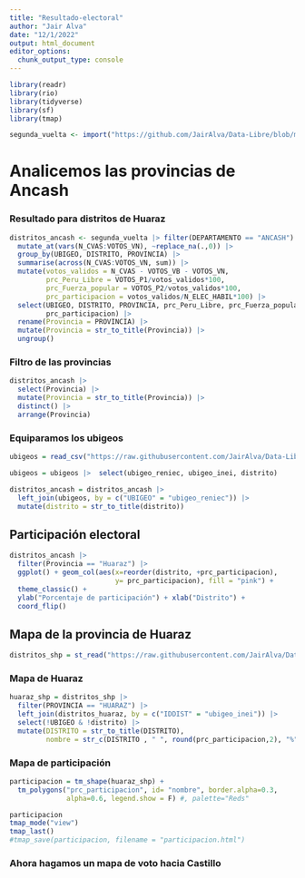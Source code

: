 ---
title: "Resultado-electoral"
author: "Jair Alva"
date: "12/1/2022"
output: html_document
editor_options: 
  chunk_output_type: console
---

```{r}
library(readr)
library(rio)
library(tidyverse)
library(sf)
library(tmap)
```

```{r}
segunda_vuelta <- import("https://github.com/JairAlva/Data-Libre/blob/main/Elecciones%20presidenciales%202021/Segunda%20vuelta/Resultados_2d_vuelta.dta?raw=true")
```

# Analicemos las provincias de Ancash

### Resultado para distritos de Huaraz
```{r}
distritos_ancash <- segunda_vuelta |> filter(DEPARTAMENTO == "ANCASH") |>  
  mutate_at(vars(N_CVAS:VOTOS_VN), ~replace_na(.,0)) |> 
  group_by(UBIGEO, DISTRITO, PROVINCIA) |> 
  summarise(across(N_CVAS:VOTOS_VN, sum)) |> 
  mutate(votos_validos = N_CVAS - VOTOS_VB - VOTOS_VN,
         prc_Peru_Libre = VOTOS_P1/votos_validos*100,
         prc_Fuerza_popular = VOTOS_P2/votos_validos*100,
         prc_participacion = votos_validos/N_ELEC_HABIL*100) |> 
  select(UBIGEO, DISTRITO, PROVINCIA, prc_Peru_Libre, prc_Fuerza_popular,
         prc_participacion) |> 
  rename(Provincia = PROVINCIA) |> 
  mutate(Provincia = str_to_title(Provincia)) |> 
  ungroup()
```

### Filtro de las provincias
```{r}
distritos_ancash |>  
  select(Provincia) |> 
  mutate(Provincia = str_to_title(Provincia)) |> 
  distinct() |> 
  arrange(Provincia)
```

### Equiparamos los ubigeos
```{r}
ubigeos = read_csv("https://raw.githubusercontent.com/JairAlva/Data-Libre/main/Ubigeos/TB_UBIGEOS.csv")

ubigeos = ubigeos |>  select(ubigeo_reniec, ubigeo_inei, distrito)

distritos_ancash = distritos_ancash |>  
  left_join(ubigeos, by = c("UBIGEO" = "ubigeo_reniec")) |>  
  mutate(distrito = str_to_title(distrito))
```


## Participación electoral
```{r}
distritos_ancash |> 
  filter(Provincia == "Huaraz") |> 
  ggplot() + geom_col(aes(x=reorder(distrito, +prc_participacion), 
                          y= prc_participacion), fill = "pink") +
  theme_classic() +
  ylab("Porcentaje de participación") + xlab("Distrito") +
  coord_flip()
```

## Mapa de la provincia de Huaraz
```{r}
distritos_shp = st_read("https://raw.githubusercontent.com/JairAlva/Data-Libre/main/Peru_maps/DISTRITOS.json")
```

### Mapa de Huaraz
```{r}
huaraz_shp = distritos_shp |> 
  filter(PROVINCIA == "HUARAZ") |> 
  left_join(distritos_huaraz, by = c("IDDIST" = "ubigeo_inei")) |> 
  select(!UBIGEO & !distrito) |> 
  mutate(DISTRITO = str_to_title(DISTRITO), 
         nombre = str_c(DISTRITO , " ", round(prc_participacion,2), "%"))
```

### Mapa de participación
```{r}
participacion = tm_shape(huaraz_shp) +
  tm_polygons("prc_participacion", id= "nombre", border.alpha=0.3, 
              alpha=0.6, legend.show = F) #, palette="Reds"

participacion
tmap_mode("view")
tmap_last()
#tmap_save(participacion, filename = "participacion.html")
```

### Ahora hagamos un mapa de voto hacia Castillo